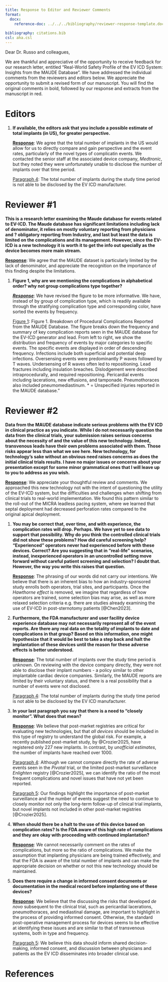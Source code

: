 ```yaml
---
title: Response to Editor and Reviewer Comments
format: 
  docx:
    reference-doc: ../../../bibliography/reviewer-response-template.docx
    
bibliography: citations.bib
csl: aha.csl
---
```


Dear Dr. Russo and colleagues, 

We are thankful and appreciative of the opportunity to receive feedback for our research letter, entitled "Real-World Safety Profile of the EV ICD System: Insights from the MAUDE Database". 
We have addressed the individual comments from the reviewers and editors below. 
We appreciate the opportunity to submit a revised form of our manuscript.
You will find the original comments in bold, followed by our [response and extracts from the manuscript in red]{custom-style='red'}.


# Editors

1. **If available, the editors ask that you include a possible estimate of total implants (in US), for greater perspective.**

	[**Response**]{.underline}: We agree that the total number of implants in the US would allow for us to directly compare and gain perspective and the event rates, particularly of the novel types of complicatin events. We contacted the senior staff at the associated device company, *Medtronic*, but they noted they were unfortunately unable to disclose the number of implants over that time period. 
	
	[Paragraph 4]{.underline}:
	[The total number of implants during the study time period is not able to be disclosed by the EV ICD manufacturer.]{custom-style='red'}

# Reviewer #1

**This is a research letter examining the Maude database for events related to EV-ICD. The Maude database has significant limitations including lack of denominator, it relies on mostly voluntary reporting from physicians and ?  obligatory reporting from Industry, and last but least the data is limited on the complications and its management.  However, since the EV-ICD is a new technology it is worth it to get the info out specially as the device becomes more main stream.**

[**Response**]{.underline}: We agree that the MAUDE dataset is particularly limited by the lack of denominator, and appreciate the recognition on the importance of this finding despite the limitations.

1. **Figure 1, why are we mentioning the complications in alphabetical order? why not group complications type together?**

	[***Response***]{.underline}: 
	We have revised the figure to be more informative. We have, instead of by group of complication type, which is readily available through the stratifying complication type and corresponding color, have sorted the events by frequency.

	[Figure 1]{.underline}:
	Figure 1. Breakdown of Procedural Complications Reported from the MAUDE Database. The figure breaks down the frequency and summary of key complication reports seen in the MAUDE database for the EV-ICD generator and lead. From left to right, we show the distribution and frequency of events by major categories to specific events. [The specific events are displayed in order of descending frequency.]{custom-style='red'} Infections include both superficial and potential deep infections. Oversensing events were predominantly P waves followed by T waves. Undersensing of R waves often led to repositioning. Lead fractures including insulation breaches. Dislodgement were described intraprocedurally, and required repositioning. Pericardial events including lacerations, new effusions, and tamponade. Pneumothoraces also included pneumomediastinum. * = Unspecified injuries reported in the MAUDE database."

# Reviewer #2

**Data from the MAUDE database indicate serious problems with the EV ICD in clinical practice as you indicate. While I do not necessarily question the data from the clinical trials, your submission raises serious concerns about the necessity of and the value of this new technology. Indeed, transvenous leads have their own problems associated with them. Those risks appear less than what we see here. New technology, for technology's sake without an obvious need raises concerns as does the initial clinical trials results. I have no major issues or concerns about your presentation except for some minor grammatical ones that I will leave up to you to address as you wish.**

[**Response**]{.underline}: We appreciate your thoughtful review and comments. We approached this new technology not with the intent of questioning the utility of the EV-ICD system, but the difficulties and challenges when shifting from clinical trials to real-world implementation. We found this pattern similar to the roll-out of the MICRA leadless pacing system, where we learned that septal deployment had decreased perforation rates compared to the original apical deployment. 

1. **You may be correct that, over time, and with experience, the complication rates will drop. Perhaps. We have yet to see data to support that possibility.  Why do you think the controlled clinical trials did not show these problems?  How did careful screening help? "Experienced" operators never had experienced before with these devices.  Correct? Are you suggesting that in "real-life" scenarios, instead, inexperienced operators in an uncontrolled setting move forward without careful patient screening and selection? I doubt that. However, the way you write this raises that question.**

	[**Response**]{.underline}: The phrasing of our words did not carry our intentions. We believe that there is an inherent bias to how an industry-sponsored study enrolls both operators, trial sites, and participants. Once the *Hawthorne effect* is removed, we imagine that regardless of how operators are trained, some selection bias may arise, as well as more relaxed selection criteria e.g. there are studies already examining the use of EV-ICD in post-sternotomy patients [@Chen2023].

1. **Furthermore, the FDA manufacturer and user facility device experience database may not necessarily represent all of the event reports. Are there any real data on the totality of implants to date and complications in that group? Based on this information, one might hypothesize that it would be best to take a step back and halt the implantation of these devices until the reason for these adverse effects is better understood.**

	[**Response**]{.underline}: The total number of implants over the study time period is unknown. On reviewing with the device company directly, they were not able to disclose their implant numbers - a policy similar to other implantable cardiac device companies. Similarly, the MAUDE reports are limited by their voluntary status, and there is a real possibility that a number of events were not disclosed. 
	
	[Paragraph 4]{.underline}:
	[The total number of implants during the study time period is not able to be disclosed by the EV ICD manufacturer.]{custom-style='red'}

1. **In your last paragraph you say that there is a need to "closely monitor". What does that mean?**

	[**Response**]{.underline}: We believe that post-market registries are critical for evaluating new technologies, but that *all devices* should be included in this type of registry to understand the global risk. For example, a recently published post-market study, by @Crozier2025, have registered only 227 new implants. In contrast, by *unofficial estimates*, the number of implants have reached over 1000. 
	
	[Paragraph 4]{.underline}: 
	Although we cannot compare directly the rate of adverse events seen in the *Pivotal* trial, [or the limited post-market surveillance *Enlighten* registry [@Crozier2025], we can identify the ratio of the most frequent complications and novel issues that have not yet been reported.]{custom-style='red'}
	
	[Paragraph 5]{.underline}:
	Our findings highlight the importance of post-market surveillance and the number of events suggest the need to continue to closely monitor [not only the long-term follow-up of clinical trial implants, but novel implants not included in other post-market registries [@Crozier2025].]{custom-style='red'}

1. **When should there be a halt to the use of this device based on complication rates? Is the FDA aware of this high rate of complications and they are okay with proceeding with continued implantation?**

	[**Response**]{.underline}: We cannot necessarily comment on the rates of complications, but more so the ratio of complications. We make the assumption that implanting physicians are being trained effectively, and that the FDA is aware of the total number of implants and can make the appropriate decision on whether or not this new technology should be maintained.

1. **Does there require a change in informed consent documents or documentation in the medical record before implanting one of these devices?**

	[**Response**]{.underline}: We believe that the discussing the risks that developed *de novo* subsequent to the clinical trial, such as pericardial lacerations, pneumothoraces, and mediastinal damage, are important to highlight in the process of providing informed consent. Otherwise, the standard post-operative management process for devices seems to be effective at identifying these issues and are similar to that of transvenous systems, both in type and frequency.
	
	[Paragraph 5]{.underline}:
	We believe this data should inform shared decision-making, [informed consent]{custom-style='red'}, and discussion between physicians and patients as the EV ICD disseminates into broader clinical use.

# References

::: {#refs}
:::
